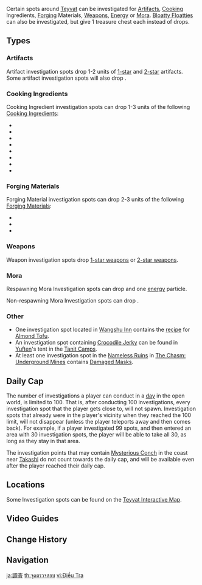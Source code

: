 {{Terminology Infobox
|image        = Investigation Spot.png
|type         = Exploration
}}
Certain spots around [[Teyvat]] can be investigated for [[Artifacts]], [[Cooking]] Ingredients, [[Forging]] Materials, [[Weapons]], [[Energy]] or [[Mora]]. [[Bloatty Floatty|Bloatty Floatties]] can also be investigated, but give 1 treasure chest each instead of drops.

==Types==
===Artifacts===
Artifact investigation spots drop 1-2 units of [[:Category:1-Star Artifacts|1-star]] and [[:Category:2-Star Artifacts|2-star]] artifacts. Some artifact investigation spots will also drop {{Item|Mora|24}}.

===Cooking Ingredients===
Cooking Ingredient investigation spots can drop 1-3 units of the following [[Cooking Ingredients]]:
* {{Item|Cabbage|30}}
* {{Item|Apple|30}}
* {{Item|Sunsettia|30}}
* {{Item|Potato|30}}
* {{Item|Wheat|30}}
* {{Item|Carrot|30}}
* {{Item|Radish|30}}
* {{Item|Tomato|30}}

===Forging Materials===
Forging Material investigation spots can drop 2-3 units of the following [[Forging Materials]]:
* {{Item|Iron Chunk|30}}
* {{Item|White Iron Chunk|30}}
* {{Item|Crystal Chunk|30}}

===Weapons===
Weapon investigation spots drop [[:Category:1-Star Weapons|1-star weapons]] or [[:Category:2-Star Weapons|2-star weapons]].

===Mora===
Respawning Mora Investigation spots can drop {{Item|Mora|24|x=100/200/300}} and one [[energy]] particle.

Non-respawning Mora Investigation spots can drop {{Item|Mora|24|x=500/1000/1500/2000}}.

===Other===
* One investigation spot located in [[Wangshu Inn]] contains the [[recipe]] for [[Almond Tofu]].
* An investigation spot containing [[Crocodile Jerky]] can be found in [[Yuften]]'s tent in the [[Tanit Camps]].
* At least one investigation spot in the [[Nameless Ruins]] in [[The Chasm: Underground Mines]] contains [[Damaged Mask]]s.

==Daily Cap==
The number of investigations a player can conduct in a [[Reset|day]] in the open world, is limited to 100. That is, after conducting 100 investigations, every investigation spot that the player gets close to, will not spawn. Investigation spots that already were in the player's vicinity when they reached the 100 limit, will not disappear (unless the player teleports away and then comes back). For example, if a player investigated 99 spots, and then entered an area with 30 investigation spots, the player will be able to take all 30, as long as they stay in that area.

The investigation points that may contain [[Mysterious Conch]] in the coast near [[Takashi]] do not count towards the daily cap, and will be available even after the player reached their daily cap.

==Locations==
Some Investigation spots can be found on the [https://webstatic-sea.mihoyo.com/app/ys-map-sea/index.html#/map/2?shown_types=114,127,130 Teyvat Interactive Map].

==Video Guides==
{{EVT
|video1   = https://youtu.be/_yFqiqMwhug
|caption1 = Mora Rock Pile Location
}}

==Change History==
{{Change History|1.0}}

==Navigation==
{{Exploration Navbox}}

[[ja:調査]]
[[th:จุดตรวจสอบ]]
[[vi:Điều Tra]]